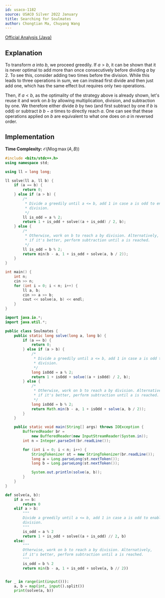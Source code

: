 ```yaml
---
id: usaco-1182
source: USACO Silver 2022 January
title: Searching for Soulmates
author: Chongtian Ma, Chuyang Wang
---
```


[Official Analysis (Java)](http://www.usaco.org/current/data/sol_prob1_silver_jan22.html)


## Explanation

To transform $a$ into $b$, we proceed greedily. If $a > b$, it can be shown that
it is never optimal to add more than once consecutively before dividing $a$ by
2. To see this, consider adding two times before the division. While this leads
to three operations in sum, we can instead first divide and then just add one,
which has the same effect but requires only two operations.

Then, if $a < b$, as the optimality of the strategy above is already shown,
let's reuse it and work on $b$ by allowing multiplication, division, and
subtraction by one. We therefore either divide $b$ by two (and first subtract by
one if $b$ is odd) or subtract $b$ $b - a$ times to directly reach $a$. One can
see that these operations applied on $b$ are equivalent to what one does on $a$
in reversed order.

## Implementation

**Time Complexity:** $\mathcal{O}(N \log{\max(A, B)})$

<LanguageSection>
<CPPSection>

```cpp
#include <bits/stdc++.h>
using namespace std;

using ll = long long;

ll solve(ll a, ll b) {
	if (a == b) {
		return 0;
	} else if (a > b) {
		/*
		 * Divide a greedily until a <= b, add 1 in case a is odd to enable
		 * division.
		 */
		ll is_odd = a % 2;
		return 1 + is_odd + solve((a + is_odd) / 2, b);
	} else {
		/*
		 * Otherwise, work on b to reach a by division. Alternatively,
		 * if it's better, perform subtraction until a is reached.
		 */
		ll is_odd = b % 2;
		return min(b - a, 1 + is_odd + solve(a, b / 2));
	}
}

int main() {
	int n;
	cin >> n;
	for (int i = 0; i < n; i++) {
		ll a, b;
		cin >> a >> b;
		cout << solve(a, b) << endl;
	}
}
```

</CPPSection>
<JavaSection>

```java
import java.io.*;
import java.util.*;

public class Soulmates {
	public static long solve(long a, long b) {
		if (a == b) {
			return 0;
		} else if (a > b) {
			/*
			 * Divide a greedily until a <= b, add 1 in case a is odd to enable
			 * division.
			 */
			long isOdd = a % 2;
			return 1 + isOdd + solve((a + isOdd) / 2, b);
		} else {
			/*
			 * Otherwise, work on b to reach a by division. Alternatively,
			 * if it's better, perform subtraction until a is reached.
			 */
			long isOdd = b % 2;
			return Math.min(b - a, 1 + isOdd + solve(a, b / 2));
		}
	}

	public static void main(String[] args) throws IOException {
		BufferedReader br =
		    new BufferedReader(new InputStreamReader(System.in));
		int n = Integer.parseInt(br.readLine());

		for (int i = 0; i < n; i++) {
			StringTokenizer st = new StringTokenizer(br.readLine());
			long a = Long.parseLong(st.nextToken());
			long b = Long.parseLong(st.nextToken());

			System.out.println(solve(a, b));
		}
	}
}
```

</JavaSection>
<PySection>

```py
def solve(a, b):
	if a == b:
		return 0
	elif a > b:
		"""
		Divide a greedily until a <= b, add 1 in case a is odd to enable
		division.
		"""
		is_odd = a % 2
		return 1 + is_odd + solve((a + is_odd) // 2, b)
	else:
		"""
		Otherwise, work on b to reach a by division. Alternatively,
		if it's better, perform subtraction until a is reached.
		"""
		is_odd = b % 2
		return min(b - a, 1 + is_odd + solve(a, b // 2))


for _ in range(int(input())):
	a, b = map(int, input().split())
	print(solve(a, b))
```

</PySection>
</LanguageSection>
